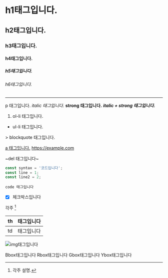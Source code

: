 # h1태그입니다.
## h2태그입니다.
### h3태그입니다.
#### h4태그입니다.
##### h5태그입니다.
###### h6태그입니다.
---
p 태그입니다.
*italic 태그입니다.*
**strong 태그입니다.**
***italic + strong 태그입니다.***
<ol>
	<li>ol-li 태그입니다.</li>
</ol>
<ul>
	<li>ul-li 태그입니다.</li>
</ul>
> blockquote 태그입니다.

[a 태그입니다.](https://example.com)
https://example.com

~del 태그입니다~

``` js {1,3} showLineNumbers
const syntax = '코드입니다';
const line = 1;
const line2 = 2;
```
`code 태그입니다`
* [x] 체크박스입니다

각주 [^1]

[^1]: 각주 설명.

| th | 태그입니다 |
| - | - |
| td | 태그입니다 |


![img태그입니다](/favicon.ico)

<Bbox>Bbox태그입니다</Bbox>
<Rbox>Rbox태그입니다</Rbox>
<Gbox>Gbox태그입니다</Gbox>
<Ybox>Ybox태그입니다</Ybox>